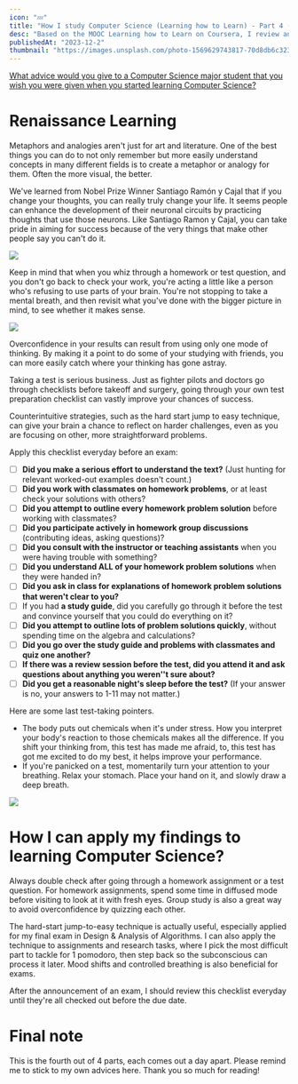 ```yaml
---
icon: "💤"
title: "How I study Computer Science (Learning how to Learn) - Part 4 (Renaissance Learning)"
desc: "Based on the MOOC Learning how to Learn on Coursera, I review and explore how to recognize my own strengths, how to avoid imposter syndrome, and use checklists to prepare for exams."
publishedAt: "2023-12-2"
thumbnail: "https://images.unsplash.com/photo-1569629743817-70d8db6c323b"
---
```

[What advice would you give to a Computer Science major student that you wish you were given when you started learning Computer Science?](https://www.quora.com/What-advice-would-you-give-to-a-Computer-Science-major-student-that-you-wish-you-were-given-when-you-started-learning-Computer-Science/answer/Nikhil-Garg?ch=10&oid=1292239&share=b26792fb&srid=htUgsc&target_type=answer)

# Renaissance Learning
Metaphors and analogies aren't just for art and literature. One of the best things you can do to not only remember but more easily understand concepts in many different fields is to create a metaphor or analogy for them. Often the more visual, the better. 

We've learned from Nobel Prize Winner Santiago Ramón y Cajal that if you change your thoughts, you can really truly change your life. It seems people can enhance the development of their neuronal circuits by practicing thoughts that use those neurons. Like Santiago Ramon y Cajal, you can take pride in aiming for success because of the very things that make other people say you can't do it. 

![](https://teachmeanatomy.info/wp-content/uploads/Structure-of-a-Neurone.jpg)

Keep in mind that when you whiz through a homework or test question, and you don't go back to check your work, you're acting a little like a person who's refusing to use parts of your brain. You're not stopping to take a mental breath, and then revisit what you've done with the bigger picture in mind, to see whether it makes sense. 

![](https://learningdriven.fun/assets/images/focused_diffused.png)

Overconfidence in your results can result from using only one mode of thinking. By making it a point to do some of your studying with friends, you can more easily catch where your thinking has gone astray. 

Taking a test is serious business. Just as fighter pilots and doctors go through checklists before takeoff and surgery, going through your own test preparation checklist can vastly improve your chances of success. 

Counterintuitive strategies, such as the hard start jump to easy technique, can give your brain a chance to reflect on harder challenges, even as you are focusing on other, more straightforward problems. 

Apply this checklist everyday before an exam:
- [ ]  **Did you make a serious effort to understand the text?** (Just hunting for relevant worked-out examples doesn't count.)
- [ ]  **Did you work with classmates on homework problems**, or at least check your solutions with others?
- [ ]  **Did you attempt to outline every homework problem solution** before working with classmates?
- [ ]  **Did you participate actively in homework group discussions** (contributing ideas, asking questions)?
- [ ]  **Did you consult with the instructor or teaching assistants** when you were having trouble with something?
- [ ]  **Did you understand ALL of your homework problem solutions** when they were handed in?
- [ ]  **Did you ask in class for explanations of homework problem solutions that weren't clear to you?**
- [ ]  If you had **a study guide**, did you carefully go through it before the test and convince yourself that you could do everything on it?
- [ ]  **Did you attempt to outline lots of problem solutions quickly**, without spending time on the algebra and calculations?
- [ ]  **Did you go over the study guide and problems with classmates and quiz one another?**
- [ ]  **If there was a review session before the test, did you attend it and ask questions about anything you weren''t sure about?**
- [ ]  **Did you get a reasonable night's sleep before the test?** (If your answer is no, your answers to 1-11 may not matter.)

Here are some last test-taking pointers. 
* The body puts out chemicals when it's under stress. How you interpret your body's reaction to those chemicals makes all the difference. If you shift your thinking from, this test has made me afraid, to, this test has got me excited to do my best, it helps improve your performance. 
* If you're panicked on a test, momentarily turn your attention to your breathing. Relax your stomach. Place your hand on it, and slowly draw a deep breath.

![](https://s36370.pcdn.co/wp-content/uploads/2016/10/What-Belly-Breathing-Looks-Like.png)

# How I can apply my findings to learning Computer Science?
Always double check after going through a homework assignment or a test question. For homework assignments, spend some time in diffused mode before visiting to look at it with fresh eyes. Group study is also a great way to avoid overconfidence by quizzing each other.

The hard-start jump-to-easy technique is actually useful, especially applied for my final exam in Design & Analysis of Algorithms. I can also apply the technique to assignments and research tasks, where I pick the most difficult part to tackle for 1 pomodoro, then step back so the subconscious can process it later. Mood shifts and controlled breathing is also beneficial for exams.

After the announcement of an exam, I should review this checklist everyday until they're all checked out before the due date.

# Final note
This is the fourth out of 4 parts, each comes out a day apart. Please remind me to stick to my own advices here. Thank you so much for reading!